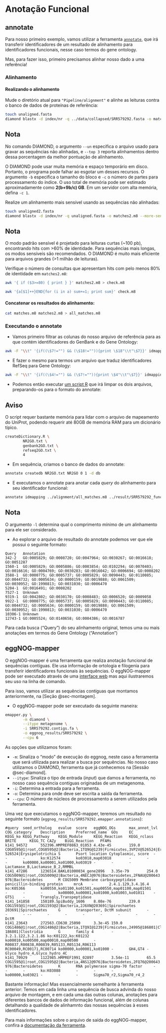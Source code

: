 # Anotação Funcional

## annotate

Para nosso primeiro exemplo, vamos utilizar a ferramenta [`annotate`](https://github.com/dalmolingroup/annotate), que irá transferir identificadores de um resultado de alinhamento para identificadores funcionais, nesse caso termos do gene ontology.

Mas, para fazer isso, primeiro precisamos alinhar nosso dado a uma referência!

### Alinhamento {#sec-diamond}

#### Realizando o alinhamento

Mude o diretório atual para `"Pipeline/alignment"` e alinhe as leituras contra o banco de dados de proteínas de referência:  

```bash
touch unaligned.fasta  
diamond blastx -d index/nr -q ../data/collapsed/SRR579292.fasta -o matches.m8 --top 3 --un unaligned.fasta  
```

::: callout-note
## Nota

No comando DIAMOND, o argumento `--un` especifica o arquivo usado para gravar as sequências não alinhadas, e `--top 3` reporta alinhamentos dentro dessa porcentagem da melhor pontuação de alinhamento.

O DIAMOND pode usar muita memória e espaço temporário em disco. Portanto, o programa pode falhar ao esgotar um desses recursos. O argumento `-b` especifica o tamanho do bloco e `-c` o número de partes para processamento do índice. O uso total de memória pode ser estimado aproximadamente como **2(b+9b/c) GB**. Em um servidor com alta memória, defina `-c 1`.  
:::

Realize um alinhamento mais sensível usando as sequências não alinhadas:  

```bash
touch unaligned2.fasta  
diamond blastx -d index/nr -q unaligned.fasta -o matches2.m8 --more-sensitive --top 3 --un unaligned2.fasta  
```
::: callout-note
## Nota

O modo padrão sensível é projetado para leituras curtas (~100 pb), encontrando hits com >60% de identidade. Para sequências mais longas, os modos sensíveis são recomendados. O DIAMOND é muito mais eficiente para arquivos grandes (>1 milhão de leituras).  
:::

Verifique o número de consultas que apresentam hits com pelo menos 80% de identidade em `matches2.m8`:  

```bash
awk '{ if ($3>=80) { print } }' matches2.m8 > check.m8  
```

```bash
awk '{a[$1]++}END{for (i in a) sum+=1; print sum}' check.m8  
```

#### Concatenar os resultados do alinhamento:

```bash
cat matches.m8 matches2.m8 > all_matches.m8  
```

### Executando o annotate

-   Vamos primeiro filtrar as colunas do nosso arquivo de referência para as que contém identificadores do GenBank e do Gene Ontology:

``` bash
awk -F "\\t" '{if((\$7!="") && (\$18!="")){print \$18"\\t"\$7}}' idmapping_selected.tab > genbank2GO.txt
```

-   E fazer o mesmo para termos um arquivo que traduz identificadores RefSeq para Gene Ontology:

``` bash
awk -F "\\t" '{if((\$4!="") && (\$7!="")){print \$4"\\t"\$7}}' idmapping_selected.tab > refseq2GO.txt
```

-   Podemos então executar [um script R](https://raw.githubusercontent.com/dalmolingroup/euryale/refs/heads/main/bin/createDictionary.R) que irá limpar os dois arquivos, preparando-os para o formato do annotate:

::: callout-warning
## Aviso

O script requer bastante memória para lidar com o arquivo de mapeamento do UniProt, podendo requerir até 80GB de memória RAM para um dicionário típico.
:::

``` bash
createDictionary.R \
        NR2GO.txt \
        genbank2GO.txt \
        refseq2GO.txt \
        4
```

-   Em sequência, criamos o banco de dados do annotate:

``` bash
annotate createdb NR2GO.txt NR2GO 0 1 -d db
```

-   E executamos o annotate para anotar cada *query* do alinhamento para seu identificador funcional:

``` bash
annotate idmapping ../alignment/all_matches.m8 ../result/SRR579292_functional_GO.txt NR2GO -l 1 -d db
```

::: callout-note
## Nota

O argumento `-l` determina qual o comprimento mínimo de um alinhamento para ele ser considerado.
:::

- Ao explorar o arquivo de resultado do annotate podemos ver que ele possui o seguinte formato:

```
Query   Annotation
342-2   GO:0005829; GO:0008720; GO:0047964; GO:0030267; GO:0016618; GO:0051287
1560-1  GO:0005829; GO:0005886; GO:0003854; GO:0102294; GO:0070403; GO:0016616; GO:0004769; GO:0030283; GO:0016042; GO:0006694; GO:0008202
3588-1  GO:0000775; GO:0005737; GO:0005829; GO:0090443; GO:0110085; GO:0044732; GO:0005634; GO:0000159; GO:0019888; GO:0061509; GO:0030952; GO:1990813; GO:0031030; GO:0006470
5204-1  GO:0016491; GO:0008202
7527-1  Unknown
9319-1  GO:0042802; GO:0030170; GO:0008483; GO:0006520; GO:0009058
9922-1  GO:0000775; GO:0005737; GO:0005829; GO:0090443; GO:0110085; GO:0044732; GO:0005634; GO:0000159; GO:0019888; GO:0061509; GO:0030952; GO:1990813; GO:0031030; GO:0006470
10306-1 Unknown
12743-1 GO:0005524; GO:0140658; GO:0004386; GO:0016787
```

Para cada busca ("Query") do seu alinhamento original, temos uma ou mais anotações em termos do Gene Ontology ("Annotation")

## eggNOG-mapper

O eggNOG-mapper é uma ferramenta que realiza anotação funcional de sequências contíguas.
Ele usa informação de ortologia e filogenia para transferir identificadores funcionais às sequências.
O eggNOG-mapper pode ser executado através de uma [interface web](http://eggnog-mapper.embl.de/) mas aqui ilustraremos seu uso na linha de comando.

Para isso, vamos utilizar as sequências contíguas que montamos anteriormente, na [Seção @sec-montagem].

- O eggNOG-mapper pode ser executado da seguinte maneira:

```bash
emapper.py \
        -m diamond \
        --itype metagenome \
        -i SRR579292.contigs.fa \
        -o eggnog_results/SRR579292 \
        --cpu 6
```

As opções que utilizamos foram:

- `-m`: Sinaliza o "modo" de execução do eggnog, neste caso a ferramenta que será utilizada para realizar a busca por sequências. No nosso caso utilizamos o DIAMOND, ferramenta que já conhecemos na [Sessão @sec-diamond].
- `--itype`: Sinaliza o tipo de entrada (*input*) que damos a ferramenta, no nosso caso sequência contíguas originadas de um metagenoma.
- `-i`: Determina a entrada para a ferramenta.
- `-o`: Determina para onde deve ser escrita a saída da ferramenta.
- `--cpu`: O número de núcleos de processamento a serem utilizados pela ferramenta.

Uma vez que executamos o eggNOG-mapper, teremos um resultado no seguinte formato (`eggnog_results/SRR579292.emapper.annotations`):

```
#query  seed_ortholog   evalue  score   eggNOG_OGs      max_annot_lvl   COG_category    Description     Preferred_name  GOs     EC      KEGG_ko KEGG_Pathway    KEGG_Module     KEGG_Reaction   KEGG_rclass     BRITE      KEGG_TC CAZy    BiGG_Reaction   PFAMs
k141_94572      552396.HMPREF0863_01053 4.43e-45        159.0   COG0595@1|root,COG0595@2|Bacteria,1TQ9G@1239|Firmicutes,3VP2V@526524|Erysipelotrichia   526524|Erysipelotrichia S       Psort location Cytoplasmic, score  -       -       -       ko:K12574       ko03018,map03018        -       -       -       ko00000,ko00001,ko01000,ko03019 -       -       -       Lactamase_B,Lactamase_B_2,RMMBL
k141_47286      1236514.BAKL01000034_gene2896   3.35e-79        254.0   COG5009@1|root,COG5009@2|Bacteria,4NECJ@976|Bacteroidetes,2FNAU@200643|Bacteroidia,4AKYH@815|Bacteroidaceae     976|Bacteroidetes       M COG5009 Membrane carboxypeptidase penicillin-binding protein     mrcA    -       2.4.1.129,3.4.16.4      ko:K05366       ko00550,ko01100,ko01501,map00550,map01100,map01501      -       -       -       ko00000,ko00001,ko01000,ko01003,ko01011    -       GT51    -       Transgly,Transpeptidase
k141_141858     158189.SpiBuddy_1606    8.08e-76        239.0   COG1593@1|root,COG1593@2|Bacteria,2J6XN@203691|Spirochaetes     203691|Spirochaetes     G       transporter, DctM subunit       -       -       - --       -       -       -       -       -       -       -       DctM
k141_23643      272563.CD630_25090      3.3e-45 159.0   COG1486@1|root,COG1486@2|Bacteria,1TQ9I@1239|Firmicutes,24995@186801|Clostridia 186801|Clostridia       G       family 4        -       -       3.2.1.122,3.2.1.86 ko:K01222,ko:K01232     ko00010,ko00500,map00010,map00500       -       R00837,R00838,R00839,R05133,R05134,R06113       RC00049,RC00171,RC00714 ko00000,ko00001,ko01000 -       GH4,GT4 -       Glyco_hydro_4,Glyco_hydro_4C
k141_70929      1122985.HMPREF1991_02897        3.54e-11        65.5    COG1595@1|root,COG1595@2|Bacteria,4NS12@976|Bacteroidetes,2FQ76@200643|Bacteroidia      976|Bacteroidetes       K       RNA polymerase sigma-70 factor     -       -       -       ko:K03088       -       -       -       -       ko00000,ko03021 -       -       -       Sigma70_r2,Sigma70_r4_2
```

Bastante informação! Mas essencialmente semelhante à ferramenta anterior: Temos em cada linha uma sequência de busca advinda do nosso arquivo de montagem, e em cada uma das outras colunas, anotações para diferentes bancos de dados de informação funcional, além de colunas detalhando a qualidade de alinhamnto das nossas sequências à esses identificadores.

Para mais informações sobre o arquivo de saída do eggNOG-mapper, confira a [documentação da ferramenta](https://github.com/eggnogdb/eggnog-mapper/wiki/eggNOG-mapper-v2.1.2-to-v2.1.4#annotations-file).